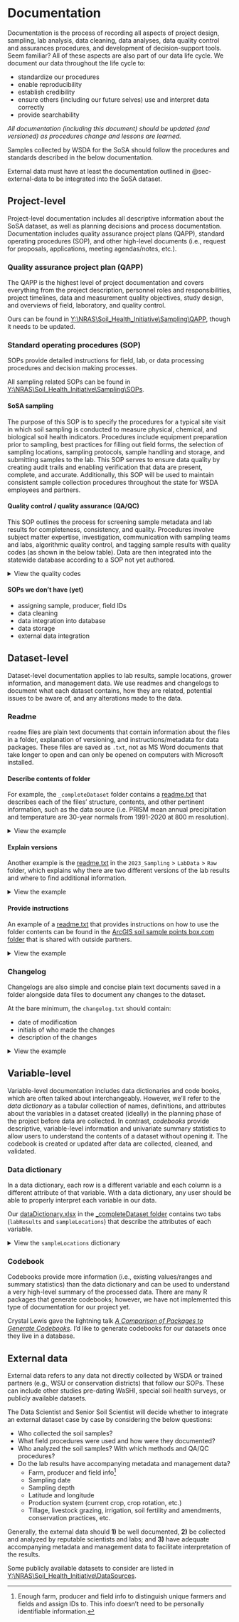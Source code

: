 # Documentation

Documentation is the process of recording all aspects of project design, sampling, lab analysis, data cleaning, data analyses, data quality control and assurances procedures, and development of decision-support tools. Seem familiar? All of these aspects are also part of our data life cycle. We document our data throughout the life cycle to:

-   standardize our procedures
-   enable reproducibility
-   establish credibility
-   ensure others (including our future selves) use and interpret data correctly
-   provide searchability

*All documentation (including this document) should be updated (and versioned) as procedures change and lessons are learned.*

Samples collected by WSDA for the SoSA should follow the procedures and standards described in the below documentation.

External data must have at least the documentation outlined in @sec-external-data to be integrated into the SoSA dataset.

## Project-level

Project-level documentation includes all descriptive information about the SoSA dataset, as well as planning decisions and process documentation. Documentation includes quality assurance project plans (QAPP), standard operating procedures (SOP), and other high-level documents (i.e., request for proposals, applications, meeting agendas/notes, etc.).

### Quality assurance project plan (QAPP)

The QAPP is the highest level of project documentation and covers everything from the project description, personnel roles and responsibilities, project timelines, data and measurement quality objectives, study design, and overviews of field, laboratory, and quality control.

Ours can be found in [Y:\\NRAS\\Soil_Health_Initiative\\Sampling\\QAPP](Y:\NRAS\Soil_Health_Initiative\Sampling\QAPP), though it needs to be updated.

### Standard operating procedures (SOP)

SOPs provide detailed instructions for field, lab, or data processing procedures and decision making processes.

All sampling related SOPs can be found in [Y:\\NRAS\\Soil_Health_Initiative\\Sampling\\SOPs](Y:\NRAS\Soil_Health_Initiative\Sampling\SOPs).

#### SoSA sampling

The purpose of this SOP is to specify the procedures for a typical site visit in which soil sampling is conducted to measure physical, chemical, and biological soil health indicators. Procedures include equipment preparation prior to sampling, best practices for filling out field forms, the selection of sampling locations, sampling protocols, sample handling and storage, and submitting samples to the lab. This SOP serves to ensure data quality by creating audit trails and enabling verification that data are present, complete, and accurate. Additionally, this SOP will be used to maintain consistent sample collection procedures throughout the state for WSDA employees and partners.

#### Quality control / quality assurance (QA/QC)

This SOP outlines the process for screening sample metadata and lab results for completeness, consistency, and quality. Procedures involve subject matter expertise, investigation, communication with sampling teams and labs, algorithmic quality control, and tagging sample results with quality codes (as shown in the below table). Data are then integrated into the statewide database according to a SOP not yet authored.

::: {.content-visible when-format="html"}

<details>

<summary>View the quality codes</summary>

+---------------+---------------+----------------------------------------+---------------------------+
| **Code**      | **Tag**       | **Description**                        | **Inclusion in analyses** |
+===============+===============+========================================+===========================+
| **0**         | Excellent     | Met lab's and WSDA's QC criteria       | Yes                       |
+---------------+---------------+----------------------------------------+---------------------------+
| **100**       | Estimate      | Interpolated missing value             | Yes                       |
+---------------+---------------+----------------------------------------+---------------------------+
| **110**       | Derived       | Derived from an estimated value        | Yes                       |
+---------------+---------------+----------------------------------------+---------------------------+
| **120**       | Suspect       | Z-score is ≥ \|3\|                     | Yes                       |
+---------------+---------------+----------------------------------------+---------------------------+
| **130**       | Calculated ND | Calculated value using at least one ND | Yes                       |
+---------------+---------------+----------------------------------------+---------------------------+
| **140**       | Non-detect    | Below the method detection limit       | No                        |
+---------------+---------------+----------------------------------------+---------------------------+
| **160**       | Poor          | Did not meet lab's QC criteria         | No                        |
+---------------+---------------+----------------------------------------+---------------------------+
| **180**       | Outlier       | Outlier, designated by soil scientist  | No                        |
+---------------+---------------+----------------------------------------+---------------------------+
| **200**       | Unknown       | External dataset                       | Yes                       |
+---------------+---------------+----------------------------------------+---------------------------+

: {.striped}

</details>

:::

#### SOPs we don't have (yet)

-   assigning sample, producer, field IDs
-   data cleaning
-   data integration into database
-   data storage
-   external data integration

## Dataset-level

Dataset-level documentation applies to lab results, sample locations, grower information, and management data. We use readmes and changelogs to document what each dataset contains, how they are related, potential issues to be aware of, and any alterations made to the data.

### Readme {#sec-readme}

`readme` files are plain text documents that contain information about the files in a folder, explanation of versioning, and instructions/metadata for data packages. These files are saved as `.txt`, not as MS Word documents that take longer to open and can only be opened on computers with Microsoft installed.

#### Describe contents of folder

For example, the `_completeDataset` folder contains a [readme.txt](Y:\NRAS\Soil_Health_Initiative\Sampling_completeDataset\readme.txt) that describes each of the files' structure, contents, and other pertinent information, such as the data source (i.e. PRISM mean annual precipitation and temperature are 30-year normals from 1991-2020 at 800 m resolution).

::: {.content-visible when-format="html"}

<details>

<summary>View the example</summary>

```         
2020-2023_labResults_wide has one sample per row with each measurement as a separate column.

2020-2023_labResults_long has one result per row with columns for sample identification, measurement name, result value, quality code, and lab.
This spreadsheet also contains a second tab that describes the quality codes.

2020-2023_sampleLocations has the coordinates, PRISM mean annual precipitation and mean annual temperature (800 m resolution, 30-year normals, 1991-2020), and SHI strata.

dataDictionary lists each variable with its short name (variable name without units), description, indicator type (chemical, physical, biological), unit (if applicable), label, and data type.
This spreadsheet also contains a second tab that describes the variables in the sampleLocations spreadsheet.

scbg_producerId_recode lists all SCBG fields with original SCBG assigned producer ID and new WSDA producer ID

allFarmInfo lists all participating farm names, producer names, producer IDs, field names, field IDs, and county

exampleData.csv contains 100 random samples that have been anonymized with fake sampleIDs, county, farm, producer, and field names. WSU SCBG samples are excluded, as are the 0-6in to 6-12in WSDA samples.
```
</details>

:::

#### Explain versions

Another example is the [readme.txt](Y:\NRAS\Soil_Health_Initiative\Sampling\2023_Sampling\LabData\Raw\readme.txt) in the `2023_Sampling` \> `LabData` \> `Raw` folder, which explains why there are two different versions of the lab results and where to find additional information.

::: {.content-visible when-format="html"}

<details>

<summary>View the example</summary>

```         
2023-08-21
2023_WSDASoilHealth_v1.xlsx has errors. See email for details.
'          'v2.xlsx still has some errors, that are cleaned up in the R scripts.
```

</details>

:::

#### Provide instructions

An example of a [readme.txt](https://app.box.com/s/jl714sbos0jus6mr9zesqsfpv718j783) that provides instructions on how to use the folder contents can be found in the [ArcGIS soil sample points box.com folder](https://app.box.com/s/4d6xg8q5dr1cjjoxver0g3h35d3s3bao) that is shared with outside partners.

::: {.content-visible when-format="html"}

<details>

<summary>View the example</summary>

```         
Template for Soil Sample Points ArcGIS

2023-06-01

Jadey Ryan | Washington State Department of Agriculture (WSDA)
jryan@agr.wa.gov

Purpose:
To provide a template for ESRI ArcGIS data entry and management for soil sampling projects.

Folder contents:
- README.txt describes the folder contents and provides general instructions.
- Template_SoilSamplePoints.aprx is an ArcGIS Project File should allow you to open the project in ArcGIS Pro.
- Template_SoilSamplePoints.gdb is a file geodatabase, which you can open in ArcGIS Pro or ArcGIS Online.
- crop_domain.csv provides WSDA approved crop types to use in ArcGIS 'Table to Domain' geoprocessing tool. We highly recommend using attribute domains, which are rules to enforce data integrity by limiting the field type and choices of an attribute field.
- 923_NRAS_SoilHealthSOP_WEB.pdf is WSDA's Standard Operating Procedure for soil sampling. The appendices contain instructions for the GIS workflow of soil sampling.
- /Screenshots/Feature_Layer_Offline_Editing.png shows the checkboxes required for editing.
- /Screenshots/Configure_Forms.png shows where to click within a Web Map to open the Field Maps form editor.
- /Screenshots/Table_to_Domain.png is an example of how to use the 'Table to Domain' geoprocessing tool with the crop_domain.csv.
- /Screenshots/FieldMapsForm_*.png are examples of the Field Maps form structure, which can be created in ArcGIS Online.
- WaSHI_SoilSeries_REST_Service is an internet shortcut to the URL for the Washington clipped soil series, originating from NRCS gSSURGO. When compositing multiple samples together from one field, we recommend keeping all sample points within one soil series to reduce variability in the composite samples.
- The other folders (Index, GpMessages, ImportLog, .backups) are part of the ArcGIS Pro project and can be ignored.

Instructions:
1. Open Template_SoilSamplePoints.aprx.
2. Update attribute fields and domains to work with your project.
3. Update symbology, labels, visibility scale, popups, etc. The symbology of the sample points currently defaults to red when the 'Show/Hide Field Form' attribute is still 'Hide' or 'NULL'. When the sampler collects the sample and changes this attribute to 'Show', the point will turn yellow to indicate the sample has been collected.
4. Share as Feature Layer and create a Web Map to allow others access to this map.
5. Open the map in ArcGIS Online and click on 'Forms' in the right toolbar to configure your Field Maps form.
6. Use the /Screenshots/FieldMapsForm_*.pngs as a guide, but adapt the field form structure to suit your project.

Offline Areas:
- If you anticipate needing to sample without cellular service or wifi access: 1) Open the hosted feature layer, 2) Click 'Settings' 3) Confirm 'Enable Sync' is turned on.
- If you need the Soil Series layer, you will need to configure two separate Web Maps: one with and one without. This is because the WaSHI_SoilSeries_REST_Service is not allowed in Web Maps with 'Enable Sync' turned on. 
- Alternatively, you can create your own Soil Series layer and host it as a feature layer in your own organization.

Resources:
- WSDA Soil Health YouTube channel: https://www.youtube.com/playlist?list=PL0pB20prk7Ni1daEYiEEXSWy8CfwO34FC
- WSDA WaSHI_SoilSeries MapServer: https://fortress.wa.gov/agr/gis/wsdagis/rest/services/NRAS/WaSHI_SoilSeries/MapServer
- Introduction to attribute domains: https://pro.arcgis.com/en/pro-app/latest/help/data/geodatabases/overview/an-overview-of-attribute-domains.htm
- Introducing smart forms in ArcGIS Field Maps: https://www.esri.com/arcgis-blog/products/field-maps/field-mobility/introducing-arcgis-smart-forms/
```

</details>
:::

### Changelog

Changelogs are also simple and concise plain text documents saved in a folder alongside data files to document any changes to the dataset.

At the bare minimum, the `changelog.txt` should contain:

-   date of modification
-   initials of who made the changes
-   description of the changes

::: {.content-visible when-format="html"}

<details>

<summary>View the example</summary>

```         
Contents of changelog.txt in _completeDataset folder:

2022-12-15 JR standardized texture classes (title case, no extra white space) and converted texture, county, and crop to factor types.
2023-01-03 JR corrected error in 2022 WSDA bulk density measurements in 2022-11-01_soiltestData_manualCleanup.xlsx.
2023-03-02 JR recoded SCBG producer IDs to match WSDA format and cleaned up farm/producer names and IDs. See new scbg_producerId_recode.csv for list.
2023-03-07 JR corrected Okanogan producer and field names (Devany, Townsend).
2023-03-21 JR corrected cropType "Fallow, Idle" to "Fallow" and 2021 SCBG "Pea" samples to "Pea, Dry", updated Crop Group column. Updated results and sample locations spreadsheets.
2023-07-13 JR added labID to labResults datasets and updated dataDictionary accordingly. 
2023-08-21 JR added 2023 data and updated dataDictionary sample_locations tab.
2023-08-27 JR corrected SCBG pulse samples crop from "Pea" to "Pea, Dry".
2023-08-30 JR added an anonymized dataset (100 samples from 2022-2023).
2023-09-05 JR added labID to 2023 results.
2023-09-06 JR added sampling organization column to make impact tracking easier. Fixed merge issue that was causing the loss of some producer IDs. Add "County" to relevant CD names.
2023-11-14 JR switched from .RData to .RDS file type so users can assign a new name when loading the data into R with `data_wide <- readRDS("2020-2023_labResults_wide.RDS")`.
2023-11-14 JR added sampling dates and depths to all 877 samples. See addSampleDepthsDates for R script. 
2023-12-08 JR corrected CropGroup from Fallow to Cereal Grain for samples with CropType of Fallow, Wheat in 2020-2023_sampleLocations.csv.
```

</details>
:::

## Variable-level

Variable-level documentation includes data dictionaries and code books, which are often talked about interchangeably. However, we'll refer to the *data dictionary* as a tabular collection of names, definitions, and attributes about the variables in a dataset created (ideally) in the planning phase of the project before data are collected. In contrast, *codebooks* provide descriptive, variable-level information and univariate summary statistics to allow users to understand the contents of a dataset without opening it. The codebook is created or updated after data are collected, cleaned, and validated.

### Data dictionary

In a data dictionary, each row is a different variable and each column is a different attribute of that variable. With a data dictionary, any user should be able to properly interpret each variable in our data.

Our [dataDictionary.xlsx](Y:\NRAS\Soil_Health_Initiative\Sampling_completeDataset\dataDictionary.xlsx) in the [\_completeDataset folder](Y:\NRAS\Soil_Health_Initiative\Sampling_completeDataset) contains two tabs (`labResults` and `sampleLocations`) that describe the attributes of each variable.

::: {.content-visible when-format="html"}

<details>

<summary>View the `sampleLocations` dictionary</summary>

+-------------+-------------------------------------------------+-----------------+-----------+
| variable    | description                                     | unit            | dataType  |
+=============+=================================================+=================+===========+
| year        | Year the sample was collected                   |                 | Numeric   |
+-------------+-------------------------------------------------+-----------------+-----------+
| county      | County of the sampled field                     |                 | Character |
+-------------+-------------------------------------------------+-----------------+-----------+
| sampleId    | Sample identification code                      |                 | Character |
+-------------+-------------------------------------------------+-----------------+-----------+
| cropGroup   | Crop group of the sampled field                 |                 | Character |
+-------------+-------------------------------------------------+-----------------+-----------+
| cropType    | Crop type of the sampled field                  |                 | Character |
+-------------+-------------------------------------------------+-----------------+-----------+
| stratum     | Soil Health Institute stratum                   |                 | Character |
+-------------+-------------------------------------------------+-----------------+-----------+
| MAP_mm.year | OSU PRISM mean annual precipitation             | mm/year         | Numeric   |
|             |                                                 |                 |           |
|             | 30-year normals (1991-2020) at 800 m resolution |                 |           |
+-------------+-------------------------------------------------+-----------------+-----------+
| MAT_c       | OSU PRISM mean annual temperature               | degrees C       | Numeric   |
|             |                                                 |                 |           |
|             | 30-year normals (1991-2020) at 800 m resolution |                 |           |
+-------------+-------------------------------------------------+-----------------+-----------+
| longitude   | Longitude of sample point, WGS84                | decimal degrees | Numeric   |
+-------------+-------------------------------------------------+-----------------+-----------+
| latitude    | Latitude of sample point, WGS84                 | decimal degrees | Numeric   |
+-------------+-------------------------------------------------+-----------------+-----------+

: {.striped}

</details>

:::

### Codebook

Codebooks provide more information (i.e., existing values/ranges and summary statistics) than the data dictionary and can be used to understand a very high-level summary of the processed data. There are many R packages that generate codebooks; however, we have not implemented this type of documentation for our project yet.

Crystal Lewis gave the lightning talk [*A Comparison of Packages to Generate Codebooks*](https://github.com/Cghlewis/codebook-pkg-comparison). I'd like to generate codebooks for our datasets once they live in a database.

## External data {#sec-external-data}

External data refers to any data not directly collected by WSDA or trained partners (e.g., WSU or conservation districts) that follow our SOPs. These can include other studies pre-dating WaSHI, special soil health surveys, or publicly available datasets. 

The Data Scientist and Senior Soil Scientist will decide whether to integrate an external dataset case by case by considering the below questions:

-   Who collected the soil samples?
-   What field procedures were used and how were they documented?
-   Who analyzed the soil samples? With which methods and QA/QC procedures?
-   Do the lab results have accompanying metadata and management data?
    -   Farm, producer and field info[^1]
    -   Sampling date
    -   Sampling depth
    -   Latitude and longitude
    -   Production system (current crop, crop rotation, etc.)
    -   Tillage, livestock grazing, irrigation, soil fertility and amendments, conservation practices, etc.

[^1]: Enough farm, producer and field info to distinguish unique farmers and fields and assign IDs to. This info doesn't need to be personally identifiable information.

Generally, the external data should **1)** be well documented, **2)** be collected and analyzed by reputable scientists and labs; and **3)** have adequate accompanying metadata and management data to facilitate interpretation of the results.

Some publicly available datasets to consider are listed in [Y:\\NRAS\\Soil_Health_Initiative\\DataSources](Y:\\NRAS\\Soil_Health_Initiative\\DataSources).
